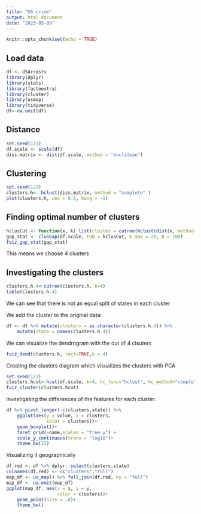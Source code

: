 ```yaml
---
title: "US crime"
output: html_document
date: "2023-05-09"
---
```


```r
knitr::opts_chunk$set(echo = TRUE)
```

## Load data

```r
df <- USArrests
library(dplyr)
library(stats)
library(factoextra)
library(cluster)
library(usmap)
library(tidyverse)
df<-na.omit(df)
```

## Distance
```r
set.seed(123)
df.scale <- scale(df)
diss.matrix <- dist(df.scale, method = "euclidean")
```

## Clustering
```r
set.seed(123)
clusters.h<- hclust(diss.matrix, method = "complete" )
plot(clusters.h, cex = 0.6, hang = -1)
```

## Finding optimal number of clusters

```r
hclusCut <- function(x, k) list(cluster = cutree(hclust(dist(x, method="euclidian"), method="complete"), k=k))
gap_stat <- clusGap(df.scale, FUN = hclusCut, K.max = 20, B = 100)
fviz_gap_stat(gap_stat)
```


This means we choose 4 clusters

## Investigating the clusters
```r
clusters.h.4<-cutree(clusters.h, k=4)
table(clusters.h.4)
```
We can see that there is not an equal split of states in each cluster

We add the cluster to the original data:

```r
df <- df %>% mutate(clusters = as.character(clusters.h.4)) %>% 
    mutate(state = names(clusters.h.4))

```

We can visualize the dendrogram with the cut of 4 clsuters
```r
fviz_dend(clusters.h, rect=TRUE,k = 4)
```

Creating the clusters diagram which visualizes the clusters with PCA
```r
set.seed(123)
clusters.hcut<-hcut(df.scale, k=4, hc_func="hclust", hc_method="complete", hc_metric="euclidian")
fviz_cluster(clusters.hcut)
```

Investigating the differences of the features for each cluster:
```r
df %>% pivot_longer(-c(clusters,state)) %>% 
    ggplot(aes(y = value, x = clusters,
               color = clusters))+
    geom_boxplot()+
    facet_grid(~name,scales = "free_y") +
    scale_y_continuous(trans = "log10")+
    theme_bw(15)
```


Visualizing it geographically
```r
df.red <- df %>% dplyr::select(clusters,state)
colnames(df.red) <- c("clusters","full")
map_df <- us_map() %>% full_join(df.red, by = "full")
map_df <- na.omit(map_df)
ggplot(map_df, aes(x = x, y = y,
                   color = clusters))+
    geom_point(size = .8)+
    theme_bw()

```